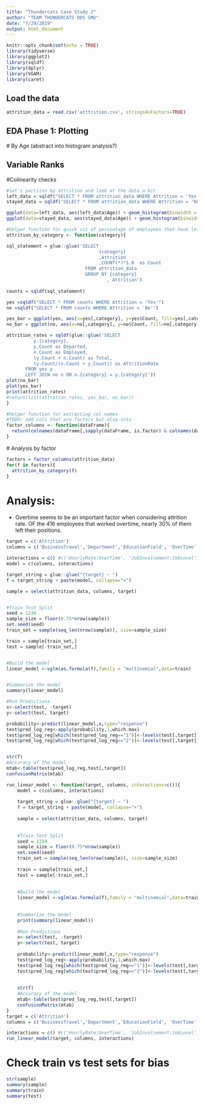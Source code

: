 ```yaml
---
title: "Thundercats Case Study 2"
author: "TEAM THUNDERCATS DDS SMU"
date: "7/29/2019"
output: html_document
---
```


```r
knitr::opts_chunk$set(echo = TRUE)
library(tidyverse)
library(ggplot2)
library(sqldf)
library(dplyr)
library(VGAM)
library(caret)

```

## Load the data
```r
attrition_data = read.csv('atttrition.csv', stringsAsFactors=TRUE)

```
## EDA Phase 1: Plotting
  
  # By Age (abstract into histogram analysis?)
  
## Variable Ranks
  
  #Colinearity checks
```r
#let's partiton by attrition and look at the data a bit
left_data = sqldf("SELECT * FROM attrition_data WHERE Attrition = 'Yes'")
stayed_data = sqldf("SELECT * FROM attrition_data WHERE Attrition = 'No'")

ggplot(data=left_data, aes(left_data$Age)) + geom_histogram(binwidth = 3) 
ggplot(data=stayed_data, aes(stayed_data$Age)) + geom_histogram(binwidth = 3) 

```

```r
#helper function for quick viz of percentage of employees that have left
attrition_by_category <- function(category){

sql_statement = glue::glue('SELECT 
                                  {category}
                                  ,Attrition
                                  ,COUNT(*)*1.0  as Count
                             FROM attrition_data 
                             GROUP BY {category}
                                     , Attrition')  
  
counts = sqldf(sql_statement)

yes =sqldf("SELECT * FROM counts WHERE Attrition = 'Yes'")
no =sqldf("SELECT * FROM counts WHERE Attrition = 'No'")

yes_bar = ggplot(yes, aes(x=yes[,category], y=yes$Count, fill=yes[,category])) + geom_bar(stat = "identity") + labs(x = category, y='# Attrition', fill=category) 
no_bar = ggplot(no, aes(x=no[,category], y=no$Count, fill=no[,category])) + geom_bar(stat = "identity") + labs(x = category, y='# Attrition', fill=category) 

attrition_rates = sqldf(glue::glue('SELECT
          y.{category},
          y.Count as Departed,
          n.Count as Employed,
          (y.Count + n.Count) as Total,
          (y.Count/(n.Count + y.Count)) as AttritionRate
       FROM yes y
       LEFT JOIN no n ON n.{category} = y.{category}'))
plot(no_bar)
plot(yes_bar)
print(attrition_rates)
#return(list(attrition_rates, yes_bar, no_bar))
}

#helper function for extracting col names
#TODO: add cols that are factors but also ints 
factor_columns <- function(dataFrame){
  return(colnames(dataFrame[,sapply(dataFrame, is.factor) & colnames(dataFrame) != "id"]))
}
```

 # Analysis by factor


```r
factors = factor_columns(attrition_data)
for(f in factors){
  attrition_by_category(f)
}

```
# Analysis:
  
  - Overtime seems to be an important factor when considering attrition rate. OF the 416 employees that worked overtime, nearly 30% of them left their positions.
  
```r
target = c('Attrition')
columns = c('BusinessTravel','Department','EducationField', 'OverTime', 'Gender', 'HourlyRate', 'JobInvolvement', 'JobLevel', 'MaritalStatus', 'NumCompaniesWorked', 'PerformanceRating')

interactions = c() #c('HourlyRate:OverTime', 'JobInvolvement:JobLevel')
model = c(columns, interactions)

target_string = glue::glue("{target} ~ ")
f = target_string + paste(model, collapse="+")

sample = select(attrition_data, columns, target)


#Train Test Split
seed = 1234
sample_size = floor(0.75*nrow(sample))
set.seed(seed)
train_set = sample(seq_len(nrow(sample)), size=sample_size)

train = sample[train_set,]
test = sample[-train_set,]


#Build the model
linear_model <-vglm(as.formula(f),family = "multinomial",data=train)


#Summarize the model
summary(linear_model)

#Run Predictions
x<-select(test, -target)
y<-select(test, target)

probability<-predict(linear_model,x,type="response")
test$pred_log_reg<-apply(probability,1,which.max)
test$pred_log_reg[which(test$pred_log_reg=="1")]<-levels(test[,target])[1]
test$pred_log_reg[which(test$pred_log_reg=="2")]<-levels(test[,target])[2]


str(f)
#Accuracy of the model
mtab<-table(test$pred_log_reg,test[,target])
confusionMatrix(mtab)

```

```r
run_linear_model <- function(target, columns, interactions=c()){
    model = c(columns, interactions)
    
    target_string = glue::glue("{target} ~ ")
    f = target_string + paste(model, collapse="+")
    
    sample = select(attrition_data, columns, target)
    
    
    #Train Test Split
    seed = 1234
    sample_size = floor(0.75*nrow(sample))
    set.seed(seed)
    train_set = sample(seq_len(nrow(sample)), size=sample_size)
    
    train = sample[train_set,]
    test = sample[-train_set,]
    
    
    #Build the model
    linear_model <-vglm(as.formula(f),family = "multinomial",data=train)
    
    
    #Summarize the model
    print(summary(linear_model))
    
    #Run Predictions
    x<-select(test, -target)
    y<-select(test, target)
    
    probability<-predict(linear_model,x,type="response")
    test$pred_log_reg<-apply(probability,1,which.max)
    test$pred_log_reg[which(test$pred_log_reg=="1")]<-levels(test[,target])[1]
    test$pred_log_reg[which(test$pred_log_reg=="2")]<-levels(test[,target])[2]
    
    
    str(f)
    #Accuracy of the model
    mtab<-table(test$pred_log_reg,test[,target])
    confusionMatrix(mtab)
}
target = c('Attrition')
columns = c('BusinessTravel','Department','EducationField', 'OverTime', 'Gender', 'HourlyRate', 'JobInvolvement', 'JobLevel', 'MaritalStatus', 'NumCompaniesWorked', 'PerformanceRating')

interactions = c() #c('HourlyRate:OverTime', 'JobInvolvement:JobLevel')
run_linear_model(target, columns, interactions)
```

# Check train vs test sets for bias


```r
str(sample)
summary(sample)
summary(train)
summary(test)

```
